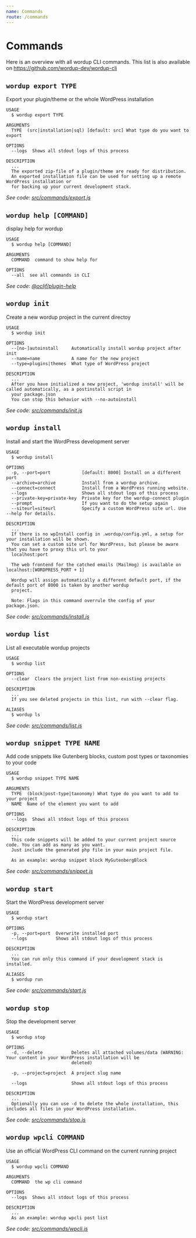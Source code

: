 ```yaml
---
name: Commands
route: /commands
---
```


# Commands

Here is an overview with all wordup CLI commands. This list is also available on https://github.com/wordup-dev/wordup-cli

## `wordup export TYPE`

Export your plugin/theme or the whole WordPress installation

```
USAGE
  $ wordup export TYPE

ARGUMENTS
  TYPE  (src|installation|sql) [default: src] What type do you want to export

OPTIONS
  --logs  Shows all stdout logs of this process

DESCRIPTION
  ...
  The exported zip-file of a plugin/theme are ready for distribution.
  An exported installation file can be used for setting up a remote WordPress installation or
  for backing up your current development stack.
```

_See code: [src/commands/export.js](https://github.com/wordup-dev/wordup-cli/blob/v0.5.0/src/commands/export.js)_

## `wordup help [COMMAND]`

display help for wordup

```
USAGE
  $ wordup help [COMMAND]

ARGUMENTS
  COMMAND  command to show help for

OPTIONS
  --all  see all commands in CLI
```

_See code: [@oclif/plugin-help](https://github.com/oclif/plugin-help/blob/v2.2.0/src/commands/help.ts)_

## `wordup init`

Create a new wordup project in the current directoy

```
USAGE
  $ wordup init

OPTIONS
  --[no-]autoinstall     Automatically install wordup project after init
  --name=name            A name for the new project
  --type=plugins|themes  What type of WordPress project

DESCRIPTION
  ...
  After you have initialized a new project, 'wordup install' will be called automatically, as a postinstall script in 
  your package.json
  You can stop this behavior with --no-autoinstall
```

_See code: [src/commands/init.js](https://github.com/wordup-dev/wordup-cli/blob/v0.5.0/src/commands/init.js)_

## `wordup install`

Install and start the WordPress development server

```
USAGE
  $ wordup install

OPTIONS
  -p, --port=port            [default: 8000] Install on a different port
  --archive=archive          Install from a wordup archive.
  --connect=connect          Install from a WordPress running website.
  --logs                     Shows all stdout logs of this process
  --private-key=private-key  Private key for the wordup-connect plugin
  --prompt                   If you want to do the setup again
  --siteurl=siteurl          Specify a custom WordPress site url. Use --help for details.

DESCRIPTION
  ...
  If there is no wpInstall config in .wordup/config.yml, a setup for your installation will be shown.
  You can set a custom site url for WordPress, but please be aware that you have to proxy this url to your 
  localhost:port

  The web frontend for the catched emails (MailHog) is available on localhost:[WORDPRESS_PORT + 1]

  Wordup will assign automatically a different default port, if the default port of 8000 is taken by another wordup 
  project.

  Note: Flags in this command overrule the config of your package.json.
```

_See code: [src/commands/install.js](https://github.com/wordup-dev/wordup-cli/blob/v0.5.0/src/commands/install.js)_

## `wordup list`

List all executable wordup projects

```
USAGE
  $ wordup list

OPTIONS
  --clear  Clears the project list from non-existing projects

DESCRIPTION
  ...
  If you see deleted projects in this list, run with --clear flag.

ALIASES
  $ wordup ls
```

_See code: [src/commands/list.js](https://github.com/wordup-dev/wordup-cli/blob/v0.5.0/src/commands/list.js)_

## `wordup snippet TYPE NAME`

Add code snippets like Gutenberg blocks, custom post types or taxonomies to your code

```
USAGE
  $ wordup snippet TYPE NAME

ARGUMENTS
  TYPE  (block|post-type|taxonomy) What type do you want to add to your project
  NAME  Name of the element you want to add

OPTIONS
  --logs  Shows all stdout logs of this process

DESCRIPTION
  ...
  This code snippets will be added to your current project source code. You can add as many as you want.
  Just include the generated php file in your main project file.

  As an example: wordup snippet block MyGutenbergBlock
```

_See code: [src/commands/snippet.js](https://github.com/wordup-dev/wordup-cli/blob/v0.5.0/src/commands/snippet.js)_

## `wordup start`

Start the WordPress development server

```
USAGE
  $ wordup start

OPTIONS
  -p, --port=port  Overwrite installed port
  --logs           Shows all stdout logs of this process

DESCRIPTION
  ...
  You can run only this command if your development stack is installed.

ALIASES
  $ wordup run
```

_See code: [src/commands/start.js](https://github.com/wordup-dev/wordup-cli/blob/v0.5.0/src/commands/start.js)_

## `wordup stop`

Stop the development server

```
USAGE
  $ wordup stop

OPTIONS
  -d, --delete           Deletes all attached volumes/data (WARNING: Your content in your WordPress installation will be
                         deleted)

  -p, --project=project  A project slug name

  --logs                 Shows all stdout logs of this process

DESCRIPTION
  ...
  Optionally you can use -d to delete the whole installation, this includes all files in your WordPress installation.
```

_See code: [src/commands/stop.js](https://github.com/wordup-dev/wordup-cli/blob/v0.5.0/src/commands/stop.js)_

## `wordup wpcli COMMAND`

Use an official WordPress CLI command on the current running project

```
USAGE
  $ wordup wpcli COMMAND

ARGUMENTS
  COMMAND  the wp cli command

OPTIONS
  --logs  Shows all stdout logs of this process

DESCRIPTION
  ...
  As an example: wordup wpcli post list
```

_See code: [src/commands/wpcli.js](https://github.com/wordup-dev/wordup-cli/blob/v0.5.0/src/commands/wpcli.js)_